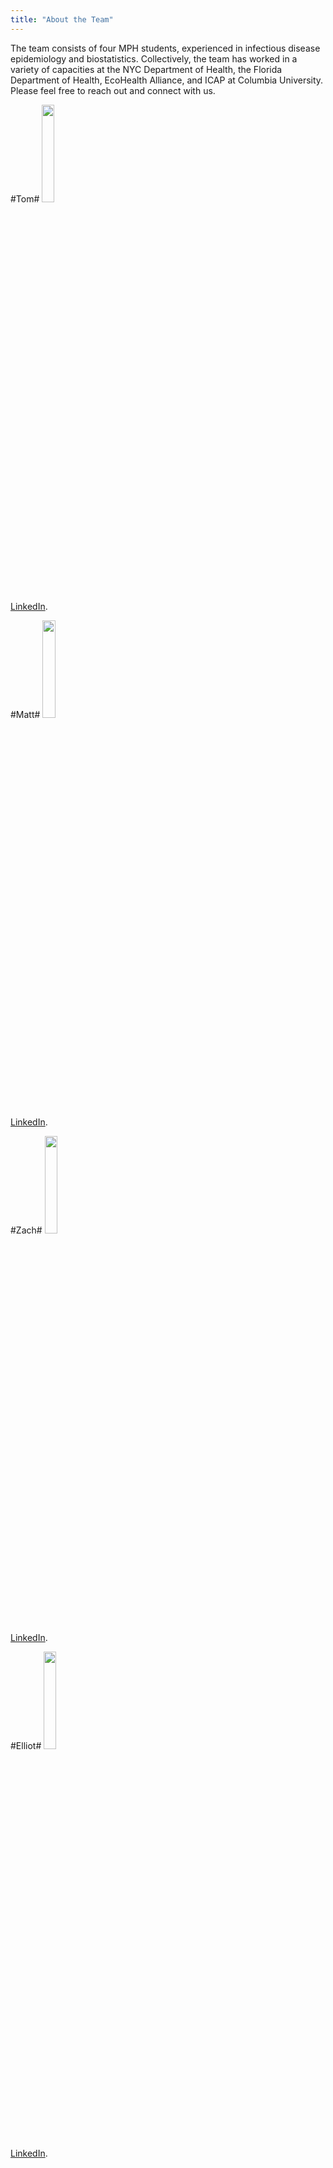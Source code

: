 ```yaml
---
title: "About the Team"
---
```


The team consists of four MPH students, experienced in infectious disease epidemiology and biostatistics. Collectively, the team has worked in a variety of capacities at the NYC Department of Health, the Florida Department of Health, EcoHealth Alliance, and ICAP at Columbia University. Please feel free to reach out and connect with us. 

#Tom#
<img src="images/Tom.jpeg" style = "width:20%">

[LinkedIn](https://linkedin.com/in/tomcarpino/).

#Matt#
<img src="images/Matt.jpeg" style = "width:20%">

[LinkedIn](https://www.linkedin.com/in/matthew-perrotta-41275654/). 

#Zach#
<img src="images/Zach.jpeg" style = "width:20%">

[LinkedIn](https://www.linkedin.com/in/georgekeefer/). 

#Elliot#
<img src="images/Me.png" style = "width:20%">

[LinkedIn](https://www.linkedin.com/in/elliot-rozen-8168118a/). 

